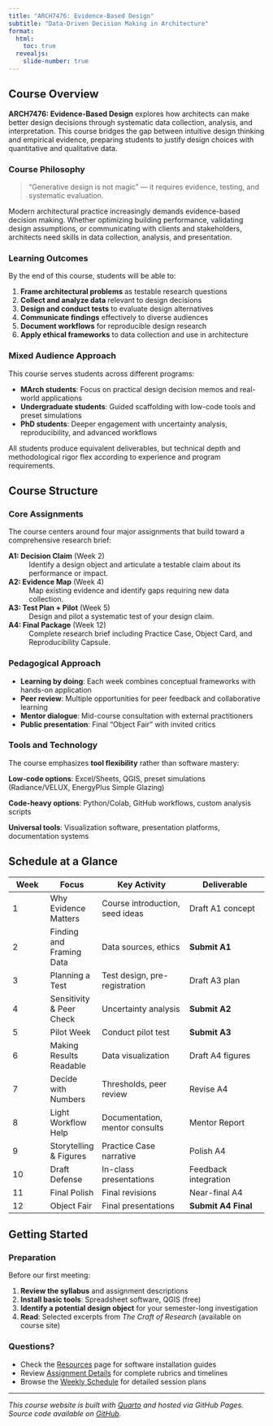 ```yaml
---
title: "ARCH7476: Evidence-Based Design"
subtitle: "Data-Driven Decision Making in Architecture"
format: 
  html:
    toc: true
  revealjs:
    slide-number: true
---
```


## Course Overview

**ARCH7476: Evidence-Based Design** explores how architects can make better design decisions through systematic data collection, analysis, and interpretation. This course bridges the gap between intuitive design thinking and empirical evidence, preparing students to justify design choices with quantitative and qualitative data.

### Course Philosophy

> "Generative design is not magic" — it requires evidence, testing, and systematic evaluation.

Modern architectural practice increasingly demands evidence-based decision making. Whether optimizing building performance, validating design assumptions, or communicating with clients and stakeholders, architects need skills in data collection, analysis, and presentation.

### Learning Outcomes

By the end of this course, students will be able to:

1. **Frame architectural problems** as testable research questions
2. **Collect and analyze data** relevant to design decisions
3. **Design and conduct tests** to evaluate design alternatives
4. **Communicate findings** effectively to diverse audiences
5. **Document workflows** for reproducible design research
6. **Apply ethical frameworks** to data collection and use in architecture

### Mixed Audience Approach

This course serves students across different programs:

- **MArch students**: Focus on practical design decision memos and real-world applications
- **Undergraduate students**: Guided scaffolding with low-code tools and preset simulations
- **PhD students**: Deeper engagement with uncertainty analysis, reproducibility, and advanced workflows

All students produce equivalent deliverables, but technical depth and methodological rigor flex according to experience and program requirements.

## Course Structure

### Core Assignments

The course centers around four major assignments that build toward a comprehensive research brief:

**A1: Decision Claim** (Week 2)
: Identify a design object and articulate a testable claim about its performance or impact.

**A2: Evidence Map** (Week 4)  
: Map existing evidence and identify gaps requiring new data collection.

**A3: Test Plan + Pilot** (Week 5)
: Design and pilot a systematic test of your design claim.

**A4: Final Package** (Week 12)
: Complete research brief including Practice Case, Object Card, and Reproducibility Capsule.

### Pedagogical Approach

- **Learning by doing**: Each week combines conceptual frameworks with hands-on application
- **Peer review**: Multiple opportunities for peer feedback and collaborative learning
- **Mentor dialogue**: Mid-course consultation with external practitioners
- **Public presentation**: Final "Object Fair" with invited critics

### Tools and Technology

The course emphasizes **tool flexibility** rather than software mastery:

**Low-code options**: Excel/Sheets, QGIS, preset simulations (Radiance/VELUX, EnergyPlus Simple Glazing)

**Code-heavy options**: Python/Colab, GitHub workflows, custom analysis scripts

**Universal tools**: Visualization software, presentation platforms, documentation systems

## Schedule at a Glance

| Week | Focus | Key Activity | Deliverable |
|------|-------|--------------|-------------|
| 1 | Why Evidence Matters | Course introduction, seed ideas | Draft A1 concept |
| 2 | Finding and Framing Data | Data sources, ethics | **Submit A1** |
| 3 | Planning a Test | Test design, pre-registration | Draft A3 plan |
| 4 | Sensitivity & Peer Check | Uncertainty analysis | **Submit A2** |
| 5 | Pilot Week | Conduct pilot test | **Submit A3** |
| 6 | Making Results Readable | Data visualization | Draft A4 figures |
| 7 | Decide with Numbers | Thresholds, peer review | Revise A4 |
| 8 | Light Workflow Help | Documentation, mentor consults | Mentor Report |
| 9 | Storytelling & Figures | Practice Case narrative | Polish A4 |
| 10 | Draft Defense | In-class presentations | Feedback integration |
| 11 | Final Polish | Final revisions | Near-final A4 |
| 12 | Object Fair | Final presentations | **Submit A4 Final** |

## Getting Started

### Preparation

Before our first meeting:

1. **Review the syllabus** and assignment descriptions
2. **Install basic tools**: Spreadsheet software, QGIS (free)
3. **Identify a potential design object** for your semester-long investigation
4. **Read**: Selected excerpts from *The Craft of Research* (available on course site)

### Questions?

- Check the [Resources](resources.qmd) page for software installation guides
- Review [Assignment Details](assignments.qmd) for complete rubrics and timelines
- Browse the [Weekly Schedule](schedule.qmd) for detailed session plans

---

*This course website is built with [Quarto](https://quarto.org) and hosted via GitHub Pages. Source code available on [GitHub](https://github.com/).*
